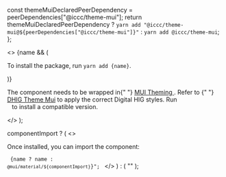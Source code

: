   const themeMuiDeclaredPeerDependency =
    peerDependencies["@iccc/theme-mui"];
  return themeMuiDeclaredPeerDependency
    ? `yarn add "@iccc/theme-mui@${peerDependencies["@iccc/theme-mui"]}"`
    : `yarn add @iccc/theme-mui`;
};

  <>
    {name && (
      <p>
        To install the package, run <code>yarn add {name}</code>.
      </p>
    )}
    <p>
      The component needs to be wrapped in{" "}
      <a href="https://mui.com/material-ui/customization/theming/" target="_blank">
        MUI Theming
      </a>
      . Refer to {" "}
      <a href="/docs/components-mui-theme--light-theme">DHIG Theme Mui</a> to apply the
      correct Digital HIG styles. Run <code>
        <ThemeMuiInstall peerDependencies={peerDependencies} />
      </code> to install a compatible version.
    </p>
  </>
);

  componentImport ? (
    <>
      <p>Once installed, you can import the component:</p>
      <code>
        {name ? name : `@mui/material/${componentImport}`}&quot;;
      </code>
    </>
  ) : (
    ""
  );

<PackageInstall name={props.name} peerDependencies={props.peerDependencies} />

<PackageImport componentImport={props.componentImport} name={props.name} />
